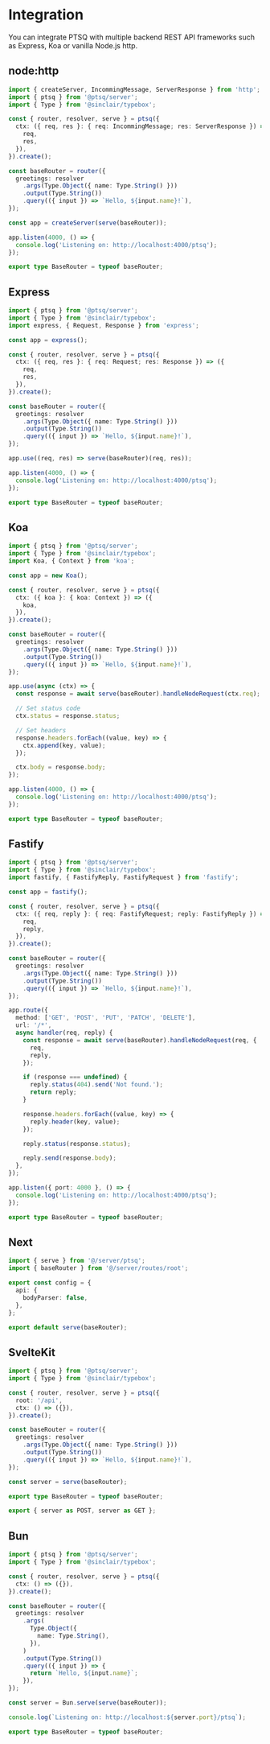 # Integration

You can integrate PTSQ with multiple backend REST API frameworks such as Express, Koa or vanilla Node.js http.

## node:http

```ts
import { createServer, IncommingMessage, ServerResponse } from 'http';
import { ptsq } from '@ptsq/server';
import { Type } from '@sinclair/typebox';

const { router, resolver, serve } = ptsq({
  ctx: ({ req, res }: { req: IncommingMessage; res: ServerResponse }) => ({
    req,
    res,
  }),
}).create();

const baseRouter = router({
  greetings: resolver
    .args(Type.Object({ name: Type.String() }))
    .output(Type.String())
    .query(({ input }) => `Hello, ${input.name}!`),
});

const app = createServer(serve(baseRouter));

app.listen(4000, () => {
  console.log('Listening on: http://localhost:4000/ptsq');
});

export type BaseRouter = typeof baseRouter;
```

## Express

```ts copy
import { ptsq } from '@ptsq/server';
import { Type } from '@sinclair/typebox';
import express, { Request, Response } from 'express';

const app = express();

const { router, resolver, serve } = ptsq({
  ctx: ({ req, res }: { req: Request; res: Response }) => ({
    req,
    res,
  }),
}).create();

const baseRouter = router({
  greetings: resolver
    .args(Type.Object({ name: Type.String() }))
    .output(Type.String())
    .query(({ input }) => `Hello, ${input.name}!`),
});

app.use((req, res) => serve(baseRouter)(req, res));

app.listen(4000, () => {
  console.log('Listening on: http://localhost:4000/ptsq');
});

export type BaseRouter = typeof baseRouter;
```

## Koa

```ts copy
import { ptsq } from '@ptsq/server';
import { Type } from '@sinclair/typebox';
import Koa, { Context } from 'koa';

const app = new Koa();

const { router, resolver, serve } = ptsq({
  ctx: ({ koa }: { koa: Context }) => ({
    koa,
  }),
}).create();

const baseRouter = router({
  greetings: resolver
    .args(Type.Object({ name: Type.String() }))
    .output(Type.String())
    .query(({ input }) => `Hello, ${input.name}!`),
});

app.use(async (ctx) => {
  const response = await serve(baseRouter).handleNodeRequest(ctx.req);

  // Set status code
  ctx.status = response.status;

  // Set headers
  response.headers.forEach((value, key) => {
    ctx.append(key, value);
  });

  ctx.body = response.body;
});

app.listen(4000, () => {
  console.log('Listening on: http://localhost:4000/ptsq');
});

export type BaseRouter = typeof baseRouter;
```

## Fastify

```ts copy
import { ptsq } from '@ptsq/server';
import { Type } from '@sinclair/typebox';
import fastify, { FastifyReply, FastifyRequest } from 'fastify';

const app = fastify();

const { router, resolver, serve } = ptsq({
  ctx: ({ req, reply }: { req: FastifyRequest; reply: FastifyReply }) => ({
    req,
    reply,
  }),
}).create();

const baseRouter = router({
  greetings: resolver
    .args(Type.Object({ name: Type.String() }))
    .output(Type.String())
    .query(({ input }) => `Hello, ${input.name}!`),
});

app.route({
  method: ['GET', 'POST', 'PUT', 'PATCH', 'DELETE'],
  url: '/*',
  async handler(req, reply) {
    const response = await serve(baseRouter).handleNodeRequest(req, {
      req,
      reply,
    });

    if (response === undefined) {
      reply.status(404).send('Not found.');
      return reply;
    }

    response.headers.forEach((value, key) => {
      reply.header(key, value);
    });

    reply.status(response.status);

    reply.send(response.body);
  },
});

app.listen({ port: 4000 }, () => {
  console.log('Listening on: http://localhost:4000/ptsq');
});

export type BaseRouter = typeof baseRouter;
```

## Next

```ts copy
import { serve } from '@/server/ptsq';
import { baseRouter } from '@/server/routes/root';

export const config = {
  api: {
    bodyParser: false,
  },
};

export default serve(baseRouter);
```

## SvelteKit

```ts copy
import { ptsq } from '@ptsq/server';
import { Type } from '@sinclair/typebox';

const { router, resolver, serve } = ptsq({
  root: '/api',
  ctx: () => ({}),
}).create();

const baseRouter = router({
  greetings: resolver
    .args(Type.Object({ name: Type.String() }))
    .output(Type.String())
    .query(({ input }) => `Hello, ${input.name}!`),
});

const server = serve(baseRouter);

export type BaseRouter = typeof baseRouter;

export { server as POST, server as GET };
```

## Bun

```ts copy
import { ptsq } from '@ptsq/server';
import { Type } from '@sinclair/typebox';

const { router, resolver, serve } = ptsq({
  ctx: () => ({}),
}).create();

const baseRouter = router({
  greetings: resolver
    .args(
      Type.Object({
        name: Type.String(),
      }),
    )
    .output(Type.String())
    .query(({ input }) => {
      return `Hello, ${input.name}`;
    }),
});

const server = Bun.serve(serve(baseRouter));

console.log(`Listening on: http://localhost:${server.port}/ptsq`);

export type BaseRouter = typeof baseRouter;
```

